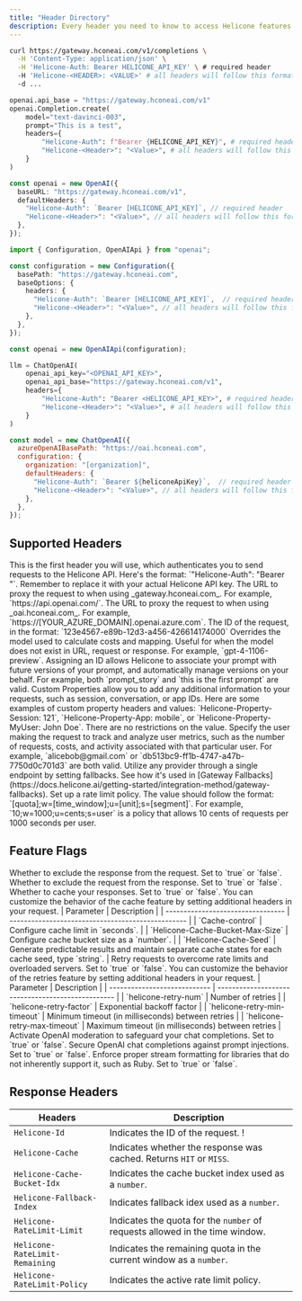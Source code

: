 ```yaml
---
title: "Header Directory"
description: Every header you need to know to access Helicone features. 
---
```


<CodeGroup>

```bash Curl
curl https://gateway.hconeai.com/v1/completions \
  -H 'Content-Type: application/json' \
  -H 'Helicone-Auth: Bearer HELICONE_API_KEY' \ # required header
  -H 'Helicone-<HEADER>: <VALUE>' # all headers will follow this format
  -d ...
```

```python Python
openai.api_base = "https://gateway.hconeai.com/v1"
openai.Completion.create(
    model="text-davinci-003",
    prompt="This is a test",
    headers={
        "Helicone-Auth": f"Bearer {HELICONE_API_KEY}", # required header
        "Helicone-<Header>": "<Value>", # all headers will follow this format
    }
)
```

```typescript Node.js v4+
const openai = new OpenAI({
  baseURL: "https://gateway.hconeai.com/v1",
  defaultHeaders: {
    "Helicone-Auth": `Bearer [HELICONE_API_KEY]`, // required header
    "Helicone-<Header>": "<Value>", // all headers will follow this format
  },
});
```

```typescript Node.js <v4
import { Configuration, OpenAIApi } from "openai";

const configuration = new Configuration({
  basePath: "https://gateway.hconeai.com",
  baseOptions: {
    headers: {
      "Helicone-Auth": `Bearer [HELICONE_API_KEY]`,  // required header
      "Helicone-<Header>": "<Value>", // all headers will follow this format
    },
  },
});

const openai = new OpenAIApi(configuration);
```

```python Langchain (Python)
llm = ChatOpenAI(
    openai_api_key="<OPENAI_API_KEY>",
    openai_api_base="https://gateway.hconeai.com/v1",
    headers={
        "Helicone-Auth": "Bearer <HELICONE_API_KEY>", # required header
        "Helicone-<Header>": "<Value>", # all headers will follow this format
    }
)
```

```javascript LangChain JS
const model = new ChatOpenAI({
  azureOpenAIBasePath: "https://oai.hconeai.com",
  configuration: {
    organization: "[organization]",
    defaultHeaders: {
      "Helicone-Auth": `Bearer ${heliconeApiKey}`,  // required header
      "Helicone-<Header>": "<Value>", // all headers will follow this format
    },
  },
});
```
</CodeGroup>

## Supported Headers

<ResponseField name="Helicone-Auth" type="string (HELICONE_API_KEY)" required>
  This is the first header you will use, which authenticates you to send requests to the Helicone API. Here's the format: `"Helicone-Auth": "Bearer <HELICONE_API_KEY>"`. Remember to replace it with your actual Helicone API key.
</ResponseField>
<ResponseField name="Helicone-Target-URL" type="string (url)">
The URL to proxy the request to when using _gateway.hconeai.com_. For example, `https://api.openai.com/`.
</ResponseField>
<ResponseField name="Helicone-OpenAI-Api-Base" type="string (url)">
  The URL to proxy the request to when using _oai.hconeai.com_. For example, `https://[YOUR_AZURE_DOMAIN].openai.azure.com`.
</ResponseField>
<ResponseField name="Helicone-Request-Id" type="string (uuid)">
  The ID of the request, in the format: `123e4567-e89b-12d3-a456-426614174000` 
</ResponseField>
<ResponseField name="Helicone-Model-Override" type="string (model)">
  Overrides the model used to calculate costs and mapping. Useful for when the model does not exist in URL, request or response. For example, `gpt-4-1106-preview`. 
</ResponseField>
<ResponseField name="Helicone-Prompt-Id" type="string">
  Assigning an ID allows Helicone to associate your prompt with future versions of your prompt, and automatically manage versions on your behalf. For example, both `prompt_story` and `this is the first prompt` are valid. 
</ResponseField>
<ResponseField name="Helicone-Property-[Name]" type="string">
  Custom Properties allow you to add any additional information to your requests, such as session, conversation, or app IDs. Here are some examples of custom property headers and values: `Helicone-Property-Session: 121`, `Helicone-Property-App: mobile`, or `Helicone-Property-MyUser: John Doe`. There are no restrictions on the value. 
</ResponseField>
<ResponseField name="Helicone-User-Id" type="string">
  Specify the user making the request to track and analyze user metrics, such as the number of requests, costs, and activity associated with that particular user. For example, `alicebob@gmail.com` or `db513bc9-ff1b-4747-a47b-7750d0c701d3` are both valid. 
</ResponseField>
<ResponseField name="Helicone-Fallbacks" type="JSON string dump">
  Utilize any provider through a single endpoint by setting fallbacks. See how it's used in [Gateway Fallbacks](https://docs.helicone.ai/getting-started/integration-method/gateway-fallbacks). 
</ResponseField>
<ResponseField name="Helicone-RateLimit-Policy" type="string">
  Set up a rate limit policy. The value should follow the format: `[quota];w=[time_window];u=[unit];s=[segment]`. For example, `10;w=1000;u=cents;s=user` is a policy that allows 10 cents of requests per 1000 seconds per user.
</ResponseField>



## Feature Flags
  
<ResponseField name="Helicone-Omit-Response" type="boolean">
  Whether to exclude the response from the request. Set to `true` or  `false`.
</ResponseField>
<ResponseField name="Helicone-Omit-Request" type="boolean">
  Whether to exclude the request from the response. Set to `true` or  `false`.
</ResponseField>
<ResponseField name="Helicone-Cache-Enabled" type="boolean">
  Whether to cache your responses. Set to `true` or  `false`. You can customize the behavior of the cache feature by setting additional headers in your request.
  <Accordion title="Additional headers">
    | Parameter                         | Description                                       |
    | --------------------------------- | ------------------------------------------------- |
    | `Cache-control`                   | Configure cache limit in `seconds`.               |
    | `Helicone-Cache-Bucket-Max-Size`  | Configure cache bucket size as a `number`.        |
    | `Helicone-Cache-Seed`             | Generate predictable results and maintain separate cache states for each cache seed, type `string`. |
  </Accordion>
</ResponseField>
<ResponseField name="Helicone-Retry-Enabled" type="boolean">
  Retry requests to overcome rate limits and overloaded servers. Set to `true` or `false`.
  You can customize the behavior of the retries feature by setting additional headers in your request.
  <Accordion title="Additional headers">
    | Parameter                    | Description                                       |
    | ---------------------------- | ------------------------------------------------- |
    | `helicone-retry-num`         | Number of retries                                 |
    | `helicone-retry-factor`      | Exponential backoff factor                        |
    | `helicone-retry-min-timeout` | Minimum timeout (in milliseconds) between retries |
    | `helicone-retry-max-timeout` | Maximum timeout (in milliseconds) between retries |
  </Accordion>
</ResponseField>
<ResponseField name="Helicone-Moderations-Enabled" type="boolean">
  Activate OpenAI moderation to safeguard your chat completions. Set to `true` or `false`. 
</ResponseField>
<ResponseField name="Helicone-LLM-Security-Enabled" type="boolean">
  Secure OpenAI chat completions against prompt injections. Set to `true` or `false`. 
</ResponseField>
<ResponseField name="Helicone-Stream-Force-Format" type="boolean">
  Enforce proper stream formatting for libraries that do not inherently support it, such as Ruby. Set to `true` or `false`. 
</ResponseField>


## Response Headers 

| Headers                                   | Description                                                                     |
| ----------------------------------------- | ------------------------------------------------------------------------------- |
| `Helicone-Id`                             | Indicates the ID of the request.                                                !
| `Helicone-Cache`                          | Indicates whether the response was cached. Returns `HIT` or `MISS`.             |
| `Helicone-Cache-Bucket-Idx`               | Indicates the cache bucket index used as a `number`.                            |
| `Helicone-Fallback-Index`                 | Indicates fallback idex used as a `number`.                                     |
| `Helicone-RateLimit-Limit`                | Indicates the quota for the `number` of requests allowed in the time window.    |
| `Helicone-RateLimit-Remaining`            | Indicates the remaining quota in the current window as a `number`.              |
| `Helicone-RateLimit-Policy`               | Indicates the active rate limit policy.|

